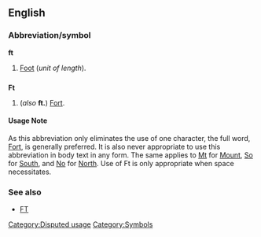 ==English==

===Abbreviation/symbol===
'''ft'''

#[[Foot]] (''unit of length'').

==={{Abbreviation}}===
'''Ft'''

#(''also'' '''ft.''') [[Fort]].

====Usage Note====
As this abbreviation only eliminates the use of one character, the full word, [[Fort]], is generally preferred.  It is also never appropriate to use this abbreviation in body text in any form.  The same applies to [[Mt]] for [[Mount]], [[So]] for [[South]], and [[No]] for [[North]].  Use of Ft is only appropriate when space necessitates.

[[Category:Disputed usage]]
[[Category:Symbols]]

===See also===
*[[FT]]